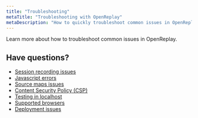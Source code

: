 ```yaml
---
title: "Troubleshooting"
metaTitle: "Troubleshooting with OpenReplay"
metaDescription: "How to quickly troubleshoot common issues in OpenReplay"
---
```


Learn more about how to troubleshoot common issues in OpenReplay.

## Have questions?
- [Session recording issues](/troubleshooting/session-recordings)
- [Javascript errors](/troubleshooting/js-errors)
- [Source maps issues](/troubleshooting/sourcemaps)
- [Content Security Policy (CSP)](/troubleshooting/csp)
- [Testing in localhost](/troubleshooting/localhost)
- [Supported browsers](/troubleshooting/supported-browsers)
- [Deployment issues](/troubleshooting/deployment-faq)